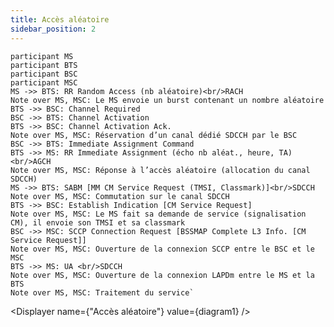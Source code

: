 ```yaml
---
title: Accès aléatoire
sidebar_position: 2
---
```



    participant MS
    participant BTS
    participant BSC
    participant MSC
    MS ->> BTS: RR Random Access (nb aléatoire)<br/>RACH
    Note over MS, MSC: Le MS envoie un burst contenant un nombre aléatoire
    BTS ->> BSC: Channel Required
    BSC ->> BTS: Channel Activation
    BTS ->> BSC: Channel Activation Ack.
    Note over MS, MSC: Réservation d’un canal dédié SDCCH par le BSC
    BSC ->> BTS: Immediate Assignment Command
    BTS ->> MS: RR Immediate Assignment (écho nb aléat., heure, TA)<br/>AGCH
    Note over MS, MSC: Réponse à l’accès aléatoire (allocation du canal SDCCH)
    MS ->> BTS: SABM [MM CM Service Request (TMSI, Classmark)]<br/>SDCCH
    Note over MS, MSC: Commutation sur le canal SDCCH
    BTS ->> BSC: Establish Indication [CM Service Request]
    Note over MS, MSC: Le MS fait sa demande de service (signalisation CM), il envoie son TMSI et sa classmark
    BSC ->> MSC: SCCP Connection Request [BSSMAP Complete L3 Info. [CM Service Request]]
    Note over MS, MSC: Ouverture de la connexion SCCP entre le BSC et le MSC
    BTS ->> MS: UA <br/>SDCCH
    Note over MS, MSC: Ouverture de la connexion LAPDm entre le MS et la BTS
    Note over MS, MSC: Traitement du service`

<Displayer name={"Accès aléatoire"} value={diagram1} />